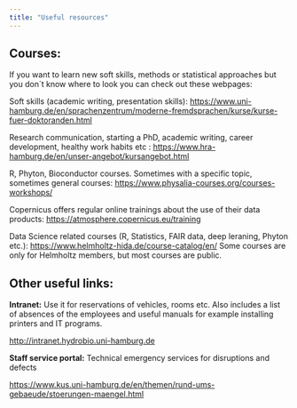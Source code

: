 ```yaml
---
title: "Useful resources"
---
```


## **Courses:** 

If you want to learn new soft skills, methods or statistical approaches but you don´t know where to look you can check out these webpages:

Soft skills (academic writing, presentation skills): <https://www.uni-hamburg.de/en/sprachenzentrum/moderne-fremdsprachen/kurse/kurse-fuer-doktoranden.html>

Research communication, starting a PhD, academic writing, career development, healthy work habits etc : <https://www.hra-hamburg.de/en/unser-angebot/kursangebot.html>

R, Phyton, Bioconductor courses. Sometimes with a specific topic, sometimes general courses: <https://www.physalia-courses.org/courses-workshops/>

Copernicus offers regular online trainings about the use of their data products: <https://atmosphere.copernicus.eu/training>

Data Science related courses (R, Statistics, FAIR data, deep leraning, Phyton etc.): <https://www.helmholtz-hida.de/course-catalog/en/> Some courses are only for Helmholtz members, but most courses are public.

## Other useful links: 

**Intranet:** Use it for reservations of vehicles, rooms etc. Also includes a list of absences of the employees and useful manuals for example installing printers and IT programs.

[http://intranet.hydrobio.uni-hamburg.de](http://intranet.hydrobio.uni-hamburg.de/)

**Staff service portal:** Technical emergency services for disruptions and defects 

<https://www.kus.uni-hamburg.de/en/themen/rund-ums-gebaeude/stoerungen-maengel.html>
